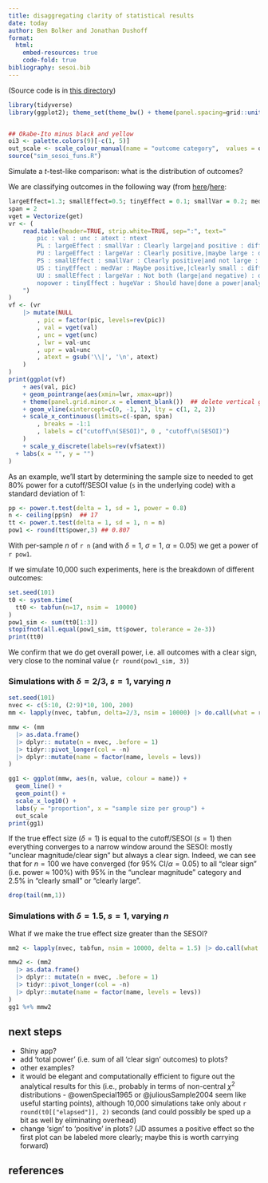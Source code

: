 ```yaml
---
title: disaggregating clarity of statistical results
date: today
author: Ben Bolker and Jonathan Dushoff
format:
  html:
    embed-resources: true
    code-fold: true
bibliography: sesoi.bib    
---
```


(Source code is in [this directory](https://github.com/bbolker/bbmisc/tree/master/Rmisc))

```r
library(tidyverse)
library(ggplot2); theme_set(theme_bw() + theme(panel.spacing=grid::unit(0, "lines")))


## Okabe-Ito minus black and yellow
oi3 <- palette.colors(9)[-c(1, 5)]
out_scale <- scale_colour_manual(name = "outcome category",  values = oi3)
source("sim_sesoi_funs.R")
```

Simulate a $t$-test-like comparison: what is the distribution of outcomes?

We are classifying outcomes in the following way (from [here](https://dushoff.github.io/ResearchSandbox/clarStrength.Rout.pdf)/[here](https://github.com/dushoff/ResearchSandbox/blob/main/clarStrength.R):

```r
largeEffect=1.3; smallEffect=0.5; tinyEffect = 0.1; smallVar = 0.2; medVar = 0.4; largeVar = 0.7; hugeVar = 1.2
span = 2
vget = Vectorize(get)
vr <- (
	read.table(header=TRUE, strip.white=TRUE, sep=":", text="
		pic : val : unc : atext : ntext
		PL : largeEffect : smallVar : Clearly large|and positive : different
		PU : largeEffect : largeVar : Clearly positive,|maybe large : different
		PS : smallEffect : smallVar : Clearly positive|and not large : different
		US : tinyEffect : medVar : Maybe positive,|clearly small : different
		UU : smallEffect : largeVar : Not both (large|and negative) : different
		nopower : tinyEffect : hugeVar : Should have|done a power|analysis first : different
	")
)
vf <- (vr
	|> mutate(NULL
		, pic = factor(pic, levels=rev(pic))
		, val = vget(val)
		, unc = vget(unc)
		, lwr = val-unc
		, upr = val+unc
		, atext = gsub('\\|', '\n', atext)
	)
)
print(ggplot(vf)
	+ aes(val, pic)
	+ geom_pointrange(aes(xmin=lwr, xmax=upr))
    + theme(panel.grid.minor.x = element_blank())  ## delete vertical grid lines
	+ geom_vline(xintercept=c(0, -1, 1), lty = c(1, 2, 2))
	+ scale_x_continuous(limits=c(-span, span)
		, breaks = -1:1
		, labels = c("cutoff\n(SESOI)", 0 , "cutoff\n(SESOI)")
	)
	+ scale_y_discrete(labels=rev(vf$atext))
  + labs(x = "", y = "")
)
```

As an example, we'll start by determining the sample size to needed to get 80% power for a cutoff/SESOI value (`s` in the underlying code) with a standard deviation of 1:

```r
pp <- power.t.test(delta = 1, sd = 1, power = 0.8)
n <- ceiling(pp$n)  ## 17
tt <- power.t.test(delta = 1, sd = 1, n = n)
pow1 <- round(tt$power,3) ## 0.807
```

With per-sample $n$ of `r n` (and with $\delta=1$, $\sigma=1$, $\alpha=0.05$)  we get a power of `r pow1`.

If we simulate 10,000 such experiments, here is the breakdown of different outcomes:

```r
set.seed(101)
t0 <- system.time(
  tt0 <- tabfun(n=17, nsim =  10000)
)
pow1_sim <- sum(tt0[1:3])
stopifnot(all.equal(pow1_sim, tt$power, tolerance = 2e-3))
print(tt0)
```

We confirm that we do get overall power, i.e. all outcomes with a clear sign, very close to the nominal value (`r round(pow1_sim, 3)`)

### Simulations with $\delta=2/3$, $s=1$, varying $n$

```r
set.seed(101)
nvec <- c(5:10, (2:9)*10, 100, 200)
mm <- lapply(nvec, tabfun, delta=2/3, nsim = 10000) |> do.call(what = rbind)
```

```r
mmw <- (mm
  |> as.data.frame()
  |> dplyr:: mutate(n = nvec, .before = 1)
  |> tidyr::pivot_longer(col = -n)
  |> dplyr::mutate(name = factor(name, levels = levs))
)
```

```r
gg1 <- ggplot(mmw, aes(n, value, colour = name)) +
  geom_line() +
  geom_point() +
  scale_x_log10() +
  labs(y = "proportion", x = "sample size per group") +
  out_scale
print(gg1)
```

If the true effect size ($\delta = 1$) is equal to the cutoff/SESOI ($s=1$) then everything converges
to a narrow window around the SESOI: mostly "unclear magnitude/clear sign"
but always a clear sign. Indeed, we can see that for $n=100$ we have converged (for 95% CI/$\alpha = 0.05$) to all "clear sign" (i.e. power $\approx$ 100%) with 95% in the "unclear magnitude" category and 2.5% in "clearly small" or "clearly large".

```r
drop(tail(mm,1))
```

### Simulations with $\delta=1.5$, $s=1$, varying $n$

What if we make the true effect size greater than the SESOI?

```r
mm2 <- lapply(nvec, tabfun, nsim = 10000, delta = 1.5) |> do.call(what = rbind)
```
```r
mmw2 <- (mm2
  |> as.data.frame()
  |> dplyr:: mutate(n = nvec, .before = 1)
  |> tidyr::pivot_longer(col = -n)
  |> dplyr::mutate(name = factor(name, levels = levs))
)
gg1 %+% mmw2
```

## next steps

* Shiny app?
* add 'total power' (i.e. sum of all 'clear sign' outcomes) to plots?
* other examples?
* it would be elegant and computationally efficient to figure out the analytical results for this (i.e., probably in terms of non-central $\chi^2$ distributions - @owenSpecial1965 or @juliousSample2004 seem like useful starting points), although 10,000 simulations take only about `r round(t0[["elapsed"]], 2)` seconds (and could possibly be sped up a bit as well by eliminating overhead)
* change 'sign' to 'positive' in plots? (JD assumes a positive effect so the first plot can be labeled more clearly; maybe this is worth carrying forward)

## references

